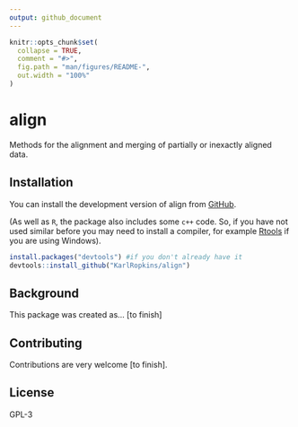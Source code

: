 ```yaml
---
output: github_document
---
```


<!-- README.md is generated from README.Rmd. Please edit that file -->

```r
knitr::opts_chunk$set(
  collapse = TRUE,
  comment = "#>",
  fig.path = "man/figures/README-",
  out.width = "100%"
)
```


<!-- badges: start -->
<!-- badges: end -->

# align

Methods for the alignment and merging of partially or inexactly
aligned data.

## Installation

You can install the development version of align from [GitHub](https://github.com/). 

(As well as `R`, the package also includes some `c++` code. So, if you have not used similar before you may need to install a compiler, for example [Rtools](https://cran.r-project.org/bin/windows/Rtools/) if you are using Windows).


```r
install.packages("devtools") #if you don't already have it
devtools::install_github("KarlRopkins/align")
```

## Background
This package was created as... [to finish]

## Contributing
Contributions are very welcome [to finish].

## License
GPL-3
